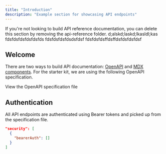 ```yaml
---
title: "Introduction"
description: "Example section for showcasing API endpoints"
---
```


<Note>
  If you're not looking to build API reference documentation, you can delete
  this section by removing the api-reference folder.
</Note>

<Info>
  d;alskd;laskd;lkasldl;kas
</Info>

<Tip>
  fdsfdsfdsfdsfdsfds
</Tip>

<Warning>
  fdsfdsfdsfdsdsfdsf
</Warning>

<Accordion title="fgdhgfhfghfghfgh" icon="sparkles" iconType="regular">
  fdsfdsfdsffdsffdsfdsfdsfdsf
</Accordion>

## Welcome

There are two ways to build API documentation: [OpenAPI](https://mintlify.com/docs/api-playground/openapi/setup) and [MDX components](https://mintlify.com/docs/api-playground/mdx/configuration). For the starter kit, we are using the following OpenAPI specification.

<Card title="Plant Store Endpoints" icon="leaf" href="https://github.com/mintlify/starter/blob/main/api-reference/openapi.json">
  View the OpenAPI specification file
</Card>

## Authentication

All API endpoints are authenticated using Bearer tokens and picked up from the specification file.

```json
"security": [
  {
    "bearerAuth": []
  }
]
```